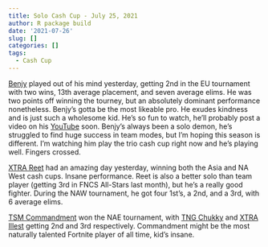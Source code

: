```yaml
---
title: Solo Cash Cup - July 25, 2021
author: R package build
date: '2021-07-26'
slug: []
categories: []
tags:
  - Cash Cup
---
```


[Benjy](https://twitter.com/benjyfishy) played out of his mind yesterday, getting 2nd in the EU tournament with two wins, 13th average placement, and seven average elims. He was two points off winning the tourney, but an absolutely dominant performance nonetheless. Benjy's gotta be the most likeable pro. He exudes kindness and is just such a wholesome kid. He's so fun to watch, he'll probably post a video on his [YouTube](https://www.youtube.com/benjyfishy) soon. Benjy's always been a solo demon, he's struggled to find huge success in team modes, but I'm hoping this season is different. I'm watching him play the trio cash cup right now and he's playing well. Fingers crossed.

[XTRA Reet](https://twitter.com/Reetlol) had an amazing day yesterday, winning both the Asia and NA West cash cups. Insane performance. Reet is also a better solo than team player (getting 3rd in FNCS All-Stars last month), but he's a really good fighter. During the NAW tournament, he got four 1st's, a 2nd, and a 3rd, with 6 average elims.

[TSM Commandment](https://twitter.com/TSM_Commandment) won the NAE tournament, with [TNG Chukky](https://twitter.com/ChuckyWFN) and [XTRA Illest](https://twitter.com/illest_) getting 2nd and 3rd respectively. Commandment might be the most naturally talented Fortnite player of all time, kid's insane. 